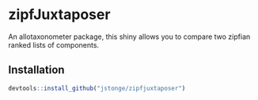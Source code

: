 # zipfJuxtaposer

An allotaxonometer package, this shiny allows you to compare two zipfian ranked lists of components. 

## Installation

``` r
devtools::install_github("jstonge/zipfjuxtaposer")
```
